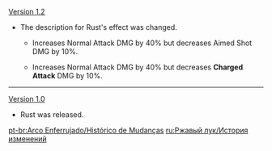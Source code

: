 {{Change History/Header}}
[[Version 1.2]]
*The description for Rust's effect was changed.
**{{Color|Old description:}} Increases Normal Attack DMG by 40% but decreases Aimed Shot DMG by 10%.
**{{Color|New description:}} Increases Normal Attack DMG by 40% but decreases '''Charged Attack''' DMG by 10%.
----
[[Version 1.0]]
*Rust was released.
<noinclude>


[[pt-br:Arco Enferrujado/Histórico de Mudanças]]
[[ru:Ржавый лук/История изменений]]
</noinclude>